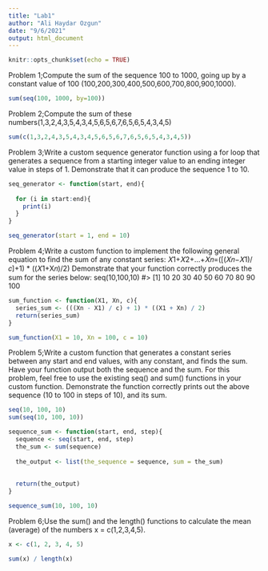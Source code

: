 ```yaml
---
title: "Lab1"
author: "Ali Haydar Ozgun"
date: "9/6/2021"
output: html_document
---
```


```r
knitr::opts_chunk$set(echo = TRUE)
```


Problem 1;Compute the sum of the sequence 100 to 1000, going up by a constant value of 100 (100,200,300,400,500,600,700,800,900,1000).

```r
sum(seq(100, 1000, by=100))
```

Problem 2;Compute the sum of these numbers(1,3,2,4,3,5,4,3,4,5,6,5,6,7,6,5,6,5,4,3,4,5)

```r
sum(c(1,3,2,4,3,5,4,3,4,5,6,5,6,7,6,5,6,5,4,3,4,5))
```

Problem 3;Write a custom sequence generator function using a for loop that generates a sequence from a starting integer value to an ending integer value in steps of 1. Demonstrate that it can produce the sequence 1 to 10.

```r
seq_generator <- function(start, end){
  
  for (i in start:end){
    print(i)
  }
}

seq_generator(start = 1, end = 10)

```


Problem 4;Write a custom function to implement the following general equation to find the sum of any constant series: 𝑋1+𝑋2+…+𝑋𝑛=([(𝑋𝑛−𝑋1)/𝑐]+1) * ((𝑋1+X𝑛)/2)
Demonstrate that your function correctly produces the sum for the series below:
seq(10,100,10)
#>  [1]  10  20  30  40  50  60  70  80  90 100

```r

sum_function <- function(X1, Xn, c){
  series_sum <- (((Xn - X1) / c) + 1) * ((X1 + Xn) / 2)
  return(series_sum)
}

sum_function(X1 = 10, Xn = 100, c = 10)


```


Problem 5;Write a custom function that generates a constant series between any start and end values, with any constant, and finds the sum. Have your function output both the sequence and the sum. For this problem, feel free to use the existing seq() and sum() functions in your custom function. Demonstrate the function correctly prints out the above sequence (10 to 100 in steps of 10), and its sum.

```r
seq(10, 100, 10)
sum(seq(10, 100, 10))

sequence_sum <- function(start, end, step){
  sequence <- seq(start, end, step)
  the_sum <- sum(sequence)
  
  the_output <- list(the_sequence = sequence, sum = the_sum)
  
  
  return(the_output)
}

sequence_sum(10, 100, 10)

```


Problem 6;Use the sum() and the length() functions to calculate the mean (average) of the numbers x = c(1,2,3,4,5).

```r

x <- c(1, 2, 3, 4, 5)

sum(x) / length(x)

```

